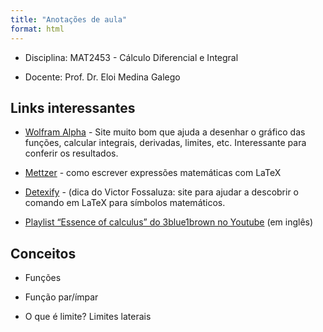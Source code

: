 ```yaml
---
title: "Anotações de aula"
format: html
---
```


- Disciplina: MAT2453 - Cálculo Diferencial e Integral

- Docente: Prof. Dr. Eloi Medina Galego


## Links interessantes

- [Wolfram Alpha](https://www.wolframalpha.com/) - Site muito bom que ajuda a desenhar o gráfico das funções, calcular integrais, derivadas, limites, etc. Interessante para conferir os resultados.

- [Mettzer](https://app.mettzer.com/latex#c%C3%A1lculo) - como escrever expressões matemáticas com LaTeX

- [Detexify](https://detexify.kirelabs.org/classify.html) - (dica do Victor Fossaluza: site para ajudar a descobrir o comando em LaTeX para símbolos matemáticos.

- [Playlist "Essence of calculus" do 3blue1brown no Youtube](https://www.youtube.com/watch?v=WUvTyaaNkzM&list=PLZHQObOWTQDMsr9K-rj53DwVRMYO3t5Yr&pp=0gcJCXcEOCosWNin)  (em inglês)


## Conceitos

- Funções

- Função par/ímpar

- O que é limite? Limites laterais


